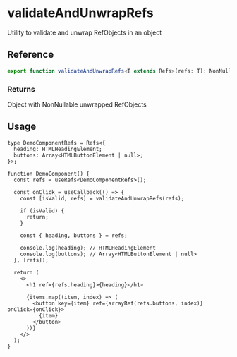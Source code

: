 
<Meta title="hooks/useRefs/utils/validateAndUnwrapRefs" />

# validateAndUnwrapRefs

Utility to validate and unwrap RefObjects in an object

## Reference

```ts
export function validateAndUnwrapRefs<T extends Refs>(refs: T): NonNullableRecord<UnwrapRefs<T>>;
```

### Returns

Object with NonNullable unwrapped RefObjects

## Usage

```tsx
type DemoComponentRefs = Refs<{
  heading: HTMLHeadingElement;
  buttons: Array<HTMLButtonElement | null>;
}>;

function DemoComponent() {
  const refs = useRefs<DemoComponentRefs>();

  const onClick = useCallback(() => {
    const [isValid, refs] = validateAndUnwrapRefs(refs);

    if (isValid) {
      return;
    }

    const { heading, buttons } = refs;

    console.log(heading); // HTMLHeadingElement
    console.log(buttons); // Array<HTMLButtonElement | null>
  }, [refs]);

  return (
    <>
      <h1 ref={refs.heading}>{heading}</h1>

      {items.map((item, index) => (
        <button key={item} ref={arrayRef(refs.buttons, index)} onClick={onClick}>
          {item}
        </button>
      ))}
    </>
  );
}
```
